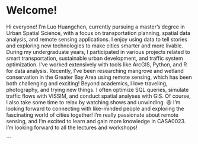 # Welcome! {.unnumbered}

Hi everyone! I’m Luo Huangchen, currently pursuing a master’s degree in Urban Spatial Science, with a focus on transportation planning, spatial data analysis, and remote sensing applications. I enjoy using data to tell stories and exploring new technologies to make cities smarter and more livable. During my undergraduate years, I participated in various projects related to smart transportation, sustainable urban development, and traffic system optimization. I’ve worked extensively with tools like ArcGIS, Python, and R for data analysis. Recently, I’ve been researching mangrove and wetland conservation in the Greater Bay Area using remote sensing, which has been both challenging and exciting! Beyond academics, I love traveling, photography, and trying new things. I often optimize SQL queries, simulate traffic flows with VISSIM, and conduct spatial analyses with GIS. Of course, I also take some time to relax by watching shows and unwinding. 😆 I’m looking forward to connecting with like-minded people and exploring the fascinating world of cities together! I’m really passionate about remote sensing, and I’m excited to learn and gain more knowledge in CASA0023. I’m looking forward to all the lectures and workshops!

\`\`\`
